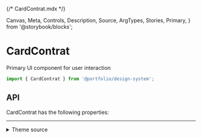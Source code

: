 {/* CardContrat.mdx */}

  Canvas,
  Meta,
  Controls,
  Description,
  Source,
  ArgTypes,
  Stories,
  Primary,
} from '@storybook/blocks';


<Meta of={CardContratStories} />

# CardContrat

Primary UI component for user interaction

```js
import { CardContrat } from '@portfolio/design-system';
```

<Primary />

## API

CardContrat has the following properties:

<Controls />

<Stories includePrimary={false} />

<hr />

<details>
<summary>Theme source</summary>

<Source dark language='jsx' code={ThemeFile} />
</details>
